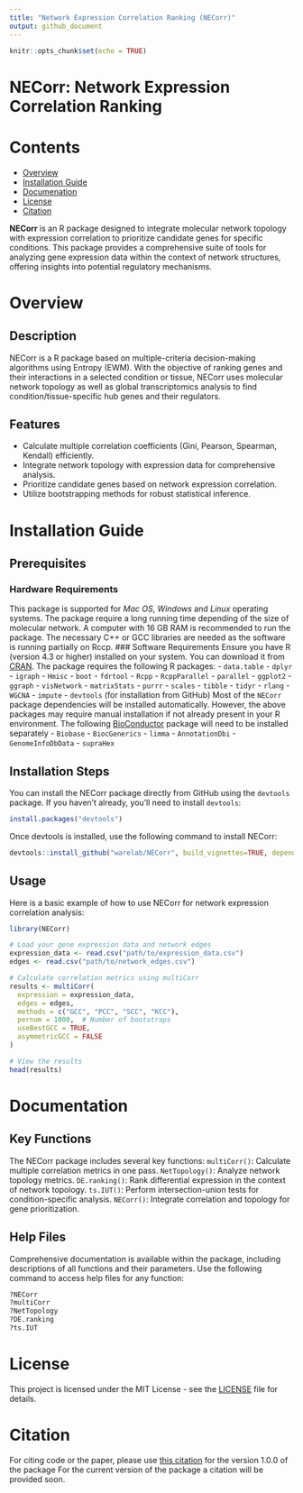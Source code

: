```yaml
---
title: "Network Expression Correlation Ranking (NECorr)"
output: github_document
---
```


```r
knitr::opts_chunk$set(echo = TRUE)
```


# NECorr: Network Expression Correlation Ranking

# Contents

- [Overview](#Overview)
- [Installation Guide](#Installation)
- [Documenation](#Documentation)
- [License](./LICENSE)
- [Citation](#citation)


**NECorr** is an R package designed to integrate molecular network topology with expression correlation to prioritize candidate genes for specific conditions. This package provides a comprehensive suite of tools for analyzing gene expression data within the context of network structures, offering insights into potential regulatory mechanisms.

# Overview {#Overview}

## Description

NECorr is a R package based on multiple-criteria decision-making
algorithms using Entropy (EWM). With the objective of ranking genes and their interactions
in a selected condition or tissue, NECorr uses molecular network
topology as well as global transcriptomics analysis to find
condition/tissue-specific hub genes and their regulators.

## Features

- Calculate multiple correlation coefficients (Gini, Pearson, Spearman, Kendall) efficiently.
- Integrate network topology with expression data for comprehensive analysis.
- Prioritize candidate genes based on network expression correlation.
- Utilize bootstrapping methods for robust statistical inference.

# Installation Guide {#Installation}

## Prerequisites
### Hardware Requirements
This package is supported for *Mac OS*, *Windows* and *Linux* operating systems.
The package require a long running time depending of the size of
molecular network. A computer with 16 GB RAM is recommended to run the
package. The necessary C++ or GCC libraries are needed as the software
is running partially on Rccp.
### Software Requirements
Ensure you have R (version 4.3 or higher) installed on your system. You can download it from [CRAN](https://cran.r-project.org/).
The package requires the following R packages:
- `data.table`
- `dplyr`
- `igraph`
- `Hmisc`
- `boot`
- `fdrtool`
- `Rcpp`
- `RcppParallel`
-  `parallel`
- `ggplot2`
- `ggraph`
- `visNetwork`
- `matrixStats`
- `purrr`
- `scales`
- `tibble`
- `tidyr`
- `rlang`
- `WGCNA`
- `impute`
- `devtools` (for installation from GitHub)
Most of the `NECorr` package dependencies will be installed automatically. However, the above packages may require manual installation 
if not already present in your R environment.
The following [BioConductor](https://www.bioconductor.org/) package will need to be installed separately
- `Biobase`
- `BiocGenerics`
- `limma`
- `AnnotationDbi`
- `GenomeInfoDbData`
- `supraHex`

## Installation Steps
You can install the NECorr package directly from GitHub using the `devtools` package. If you haven't already, you'll need to install `devtools`:

```r
install.packages("devtools")
```

Once devtools is installed, use the following command to install NECorr:

```r
devtools::install_github("warelab/NECorr", build_vignettes=TRUE, dependencies=TRUE, upgrade_dependencies=TRUE)
```

## Usage

Here is a basic example of how to use NECorr for network expression correlation analysis:
```r
library(NECorr)

# Load your gene expression data and network edges
expression_data <- read.csv("path/to/expression_data.csv")
edges <- read.csv("path/to/network_edges.csv")

# Calculate correlation metrics using multiCorr
results <- multiCorr(
  expression = expression_data,
  edges = edges,
  methods = c("GCC", "PCC", "SCC", "KCC"),
  pernum = 1000,  # Number of bootstraps
  useBestGCC = TRUE,
  asymmetricGCC = FALSE
)

# View the results
head(results)

```
# Documentation {#Documentation}

## Key Functions
The NECorr package includes several key functions:
    `multiCorr()`: Calculate multiple correlation metrics in one pass.
    `NetTopology()`: Analyze network topology metrics.
    `DE.ranking()`: Rank differential expression in the context of network topology.
    `ts.IUT()`: Perform intersection-union tests for condition-specific analysis.
    `NECorr()`: Integrate correlation and topology for gene prioritization.

## Help Files
Comprehensive documentation is available within the package, including descriptions 
of all functions and their parameters. Use the following command to access help files for any function:    

```r
?NECorr
?multiCorr
?NetTopology
?DE.ranking
?ts.IUT
```
# License {#License}
This project is licensed under the MIT License - see the [LICENSE](./LICENSE) file for details.

# Citation {#citation}

For citing code or the paper, please use [this
citation](https://www.biorxiv.org/content/early/2018/05/21/326868) for the version 1.0.0 of the package
For the current version of the package a citation will be provided soon.
